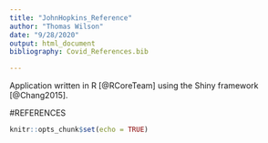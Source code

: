 ```yaml
---
title: "JohnHopkins_Reference"
author: "Thomas Wilson"
date: "9/28/2020"
output: html_document
bibliography: Covid_References.bib

---
```

Application written in R [@RCoreTeam] using the Shiny framework [@Chang2015].

#REFERENCES
```r
knitr::opts_chunk$set(echo = TRUE)
```
